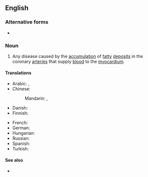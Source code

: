 ==English==
{{wikipedia}}

===Alternative forms===
* {{alter|en|CAD||abbreviation}}

===Noun===
{{en-noun|-}}

# {{lb|en|disease|cardiology}} Any disease caused by the [[accumulation]] of [[fatty]] [[deposit]]s in the coronary [[arteries]] that supply [[blood]] to the [[myocardium]].
#: {{syn|en|coronary heart disease|ischemic heart disease}}

====Translations====
{{trans-top|disease of the heart}}
* Arabic: {{t|ar|مَرَض الْقَلْب التَّاجِيّ|m}}, {{t|ar|دَاء الشَّرْيَان التَّاجِيّ|m}}
* Chinese:
*: Mandarin: {{t|cmn|冠狀動脈疾病}}, {{t|cmn|冠状动脉疾病|tr=guānzhuàng dòngmài jíbìng}}
* Danish: {{t-needed|da}}
* Finnish: {{t+|fi|sepelvaltimotauti}}
{{trans-mid}}
* French: {{t-needed|fr}}
* German: {{t|de|koronare Arterienkrankheit|f}}
* Hungarian: {{t|hu|koszorúér-betegség}}
* Russian: {{t|ru|корона́рная недоста́точность|f}}
* Spanish: {{t-needed|es}}
* Turkish: {{t|tr|koroner arter hastalığı}}
{{trans-bottom}}

====See also====
* {{l|en|heart attack}}